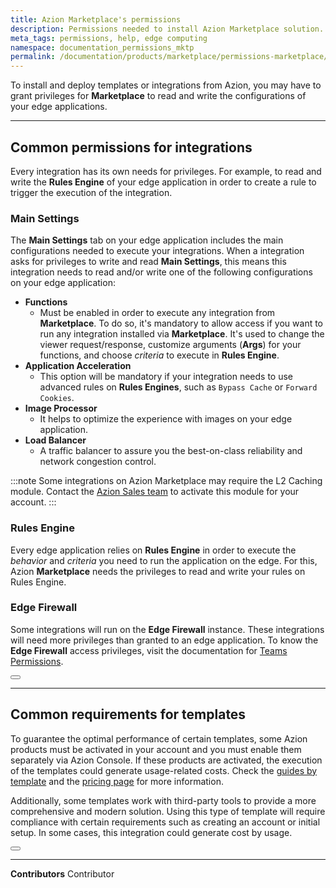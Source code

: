 ```yaml
---
title: Azion Marketplace's permissions
description: Permissions needed to install Azion Marketplace solution.
meta_tags: permissions, help, edge computing
namespace: documentation_permissions_mktp
permalink: /documentation/products/marketplace/permissions-marketplace/
---
```



To install and deploy templates or integrations from Azion, you may have to grant privileges for **Marketplace** to read and write the configurations of your edge applications.

---

## Common permissions for integrations

Every integration has its own needs for privileges. For example, to read and write the **Rules Engine** of your edge application in order to create a rule to trigger the execution of the integration.

### Main Settings

The **Main Settings** tab on your edge application includes the main configurations needed to execute your integrations. When a integration asks for privileges to write and read **Main Settings**, this means this integration needs to read and/or write one of the following configurations on your edge application:

- **Functions**
    - Must be enabled in order to execute any integration from **Marketplace**. To do so, it's mandatory to allow access if you want to run any integration installed via **Marketplace**. It's used to change the viewer request/response, customize arguments (**Args**) for your functions, and choose *criteria* to execute in **Rules Engine**.
- **Application Acceleration**
    - This option will be mandatory if your integration needs to use advanced rules on **Rules Engines**, such as `Bypass Cache` or `Forward Cookies`.
- **Image Processor**
    - It helps to optimize the experience with images on your edge application.
- **Load Balancer**
    - A traffic balancer to assure you the best-on-class reliability and network congestion control.

:::note
Some integrations on Azion Marketplace may require the L2 Caching module. Contact the [Azion Sales team](https://www.azion.com/en/contact-sales/) to activate this module for your account.
:::

### Rules Engine

Every edge application relies on **Rules Engine** in order to execute the *behavior* and *criteria* you need to run the application on the edge. For this, Azion **Marketplace** needs the privileges to read and write your rules on Rules Engine.

### Edge Firewall

Some integrations will run on the **Edge Firewall** instance. These integrations will need more privileges than granted to an edge application. To know the **Edge Firewall** access privileges, visit the documentation for [Teams Permissions](/en/documentation/products/accounts/teams-permissions/).

<Button href="/en/documentation/products/marketplace/integrations/" text="go to integrations reference" variant="secondary"> 

</Button>

---

## Common requirements for templates

To guarantee the optimal performance of certain templates, some Azion products must be activated in your account and you must enable them separately via Azion Console. If these products are activated, the execution of the templates could generate usage-related costs. Check the [guides by template](/en/documentation/products/guides/#azion-templates) and the [pricing page](https://www.azion.com/en/pricing/) for more information.

Additionally, some templates work with third-party tools to provide a more comprehensive and modern solution. Using this type of template will require compliance with certain requirements such as creating an account or initial setup. In some cases, this integration could generate cost by usage.

<Button href="/en/documentation/products/marketplace/templates/" text="go to templates reference" variant="secondary"> 

</Button>

---


**Contributors** <ContributorList>Contributor</ContributorList>
